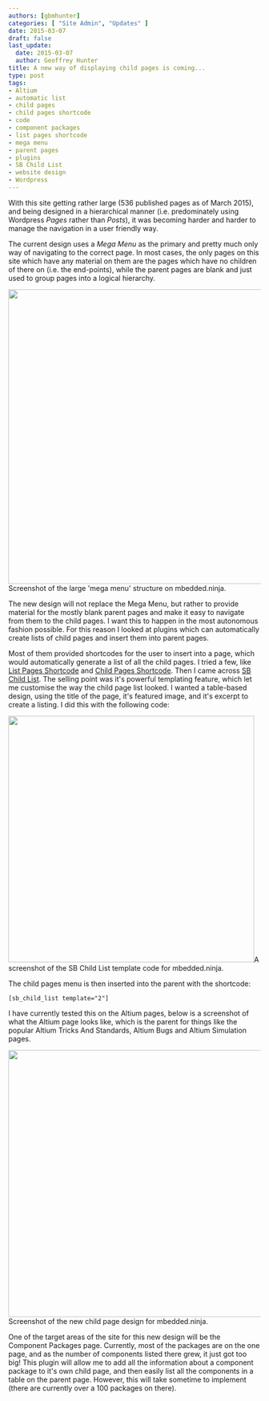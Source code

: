 ```yaml
---
authors: [gbmhunter]
categories: [ "Site Admin", "Updates" ]
date: 2015-03-07
draft: false
last_update:
  date: 2015-03-07
  author: Geoffrey Hunter
title: A new way of displaying child pages is coming...
type: post
tags:
- Altium
- automatic list
- child pages
- child pages shortcode
- code
- component packages
- list pages shortcode
- mega menu
- parent pages
- plugins
- SB Child List
- website design
- Wordpress
---
```



With this site getting rather large (536 published pages as of March 2015), and being designed in a hierarchical manner (i.e. predominately using Wordpress _Pages_ rather than _Posts_), it was becoming harder and harder to manage the navigation in a user friendly way.

The current design uses a _Mega Menu_ as the primary and pretty much only way of navigating to the correct page. In most cases, the only pages on this site which have any material on them are the pages which have no children of there on (i.e. the end-points), while the parent pages are blank and just used to group pages into a logical hierarchy. 


<Image src={screenshot_of_large_mega_menu_structure_on_mbedded_ninja} width="587px">Screenshot of the large 'mega menu' structure on mbedded.ninja.</Image>

The new design will not replace the Mega Menu, but rather to provide material for the mostly blank parent pages and make it easy to navigate from them to the child pages. I want this to happen in the most autonomous fashion possible. For this reason I looked at plugins which can automatically create lists of child pages and insert them into parent pages.

Most of them provided shortcodes for the user to insert into a page, which would automatically generate a list of all the child pages. I tried a few, like [List Pages Shortcode](https://wordpress.org/plugins/list-pages-shortcode/) and [Child Pages Shortcode](https://wordpress.org/plugins/child-pages-shortcode/). Then I came across [SB Child List](https://wordpress.org/plugins/sb-child-list/). The selling point was it's powerful templating feature, which let me customise the way the child page list looked. I wanted a table-based design, using the title of the page, it's featured image, and it's excerpt to create a listing. I did this with the following code:


<Image src={screenshot_of_sb_child_list_template_for_mbedded_ninja} width="491px">A screenshot of the SB Child List template code for mbedded.ninja.</Image>

The child pages menu is then inserted into the parent with the shortcode:

```text
[sb_child_list template="2"]
```

I have currently tested this on the Altium pages, below is a screenshot of what the Altium page looks like, which is the parent for things like the popular Altium Tricks And Standards, Altium Bugs and Altium Simulation pages.


<Image src={screenshot_of_new_child_page_design_for_mbedded_ninja_altium} width="532px">Screenshot of the new child page design for mbedded.ninja.</Image>

One of the target areas of the site for this new design will be the Component Packages page. Currently, most of the packages are on the one page, and as the number of components listed there grew, it just got too big! This plugin will allow me to add all the information about a component package to it's own child page, and then easily list all the components in a table on the parent page. However, this will take sometime to implement (there are currently over a 100 packages on there).
